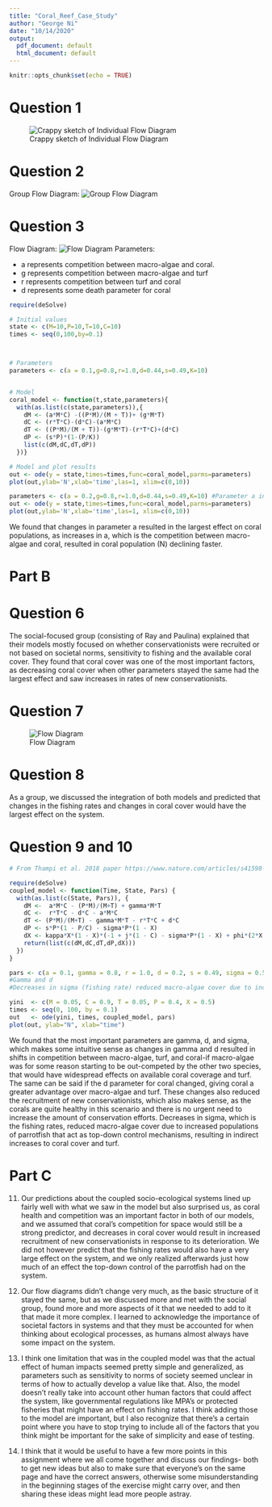 ```yaml
---
title: "Coral_Reef_Case_Study"
author: "George Ni"
date: "10/14/2020"
output:
  pdf_document: default
  html_document: default
---
```


```r
knitr::opts_chunk$set(echo = TRUE)
```
# Question 1
![Crappy sketch of Individual Flow Diagram](Individual_Flow_Diagram.png)





# Question 2
Group Flow Diagram: 
![Group Flow Diagram](SES Coral Flow Chart.jpeg)





# Question 3
Flow Diagram: 
![Flow Diagram](Blank diagram.jpeg)
Parameters: 

* a represents competition between macro-algae and coral. 
* g represents competition between macro-algae and turf
* r represents competition between turf and coral
* d represents some death parameter for coral 




```r
require(deSolve)

# Initial values
state <- c(M=10,P=10,T=10,C=10)
times <- seq(0,100,by=0.1)



# Parameters
parameters <- c(a = 0.1,g=0.8,r=1.0,d=0.44,s=0.49,K=10)


# Model
coral_model <- function(t,state,parameters){
  with(as.list(c(state,parameters)),{
    dM <- (a*M*C) -((P*M)/(M + T))+ (g*M*T)
    dC <- (r*T*C)-(d*C)-(a*M*C)
    dT <- ((P*M)/(M + T))-(g*M*T)-(r*T*C)+(d*C)
    dP <- (s*P)*(1-(P/K))
    list(c(dM,dC,dT,dP))   
  })}
```



```r
# Model and plot results
out <- ode(y = state,times=times,func=coral_model,parms=parameters)
plot(out,ylab='N',xlab='time',las=1, xlim=c(0,10))
```



```r
parameters <- c(a = 0.2,g=0.8,r=1.0,d=0.44,s=0.49,K=10) #Parameter a increased by .1
out <- ode(y = state,times=times,func=coral_model,parms=parameters)
plot(out,ylab='N',xlab='time',las=1, xlim=c(0,10))

```

We found that changes in parameter a resulted in the largest effect on coral populations, as increases in a, which is the competition between macro-algae and coral, resulted in coral population (N) declining faster. 


# Part B


# Question 6 

The social-focused group (consisting of Ray and Paulina) explained that their models mostly focused on whether conservationists were recruited or not based on societal norms, sensitivity to fishing and the available coral cover. They found that coral cover was one of the most important factors, as decreasing coral cover when other parameters stayed the same had the largest effect and saw increases in rates of new conservationists.

# Question 7

![Flow Diagram](Flow Diagram.png)

# Question 8
As a group, we discussed the integration of both models and predicted that changes in the fishing rates and changes in coral cover would have the largest effect on the system. 

# Question 9 and 10
```r

# From Thampi et al. 2018 paper https://www.nature.com/articles/s41598-018-20341-0#Sec6

require(deSolve)
coupled_model <- function(Time, State, Pars) {
  with(as.list(c(State, Pars)), {
    dM <-  a*M*C - (P*M)/(M+T) + gamma*M*T
    dC <-  r*T*C - d*C - a*M*C
    dT <- (P*M)/(M+T) - gamma*M*T - r*T*C + d*C
    dP <- s*P*(1 - P/C) - sigma*P*(1 - X)
    dX <- kappa*X*(1 - X)*(-1 + j*(1 - C) - sigma*P*(1 - X) + phi*(2*X - 1))
    return(list(c(dM,dC,dT,dP,dX)))  
  })
}

pars <- c(a = 0.1, gamma = 0.8, r = 1.0, d = 0.2, s = 0.49, sigma = 0.5, kappa= 1.014, j=1.5, phi = 0.5)
#Gamma and d 
#Decreases in sigma (fishing rate) reduced macro-algae cover due to increased parrotfish, and increased coral cover and turf. 

yini  <- c(M = 0.05, C = 0.9, T = 0.05, P = 0.4, X = 0.5)
times <- seq(0, 100, by = 0.1)
out   <- ode(yini, times, coupled_model, pars)
plot(out, ylab="N", xlab="time")
```

We found that the most important parameters are gamma, d, and sigma, which makes some intuitive sense as changes in gamma and d resulted in shifts in competition between macro-algae, turf, and coral-if macro-algae was for some reason starting to be out-competed by the other two species, that would have widespread effects on available coral coverage and turf. The same can be said if the d parameter for coral changed, giving coral a greater advantage over macro-algae and turf. These changes also reduced the recruitment of new conservationists, which also makes sense, as the corals are quite healthy in this scenario and there is no urgent need to increase the amount of conservation efforts. Decreases in sigma, which is the fishing rates, reduced macro-algae cover due to increased populations of parrotfish that act as top-down control mechanisms, resulting in indirect increases to coral cover and turf. 

# Part C

11. Our predictions about the coupled socio-ecological systems lined up fairly well with what we saw in the model but also surprised us, as coral health and competition was an important factor in both of our models, and we assumed that coral's competition for space would still be a strong predictor, and decreases in coral cover would result in increased recruitment of new conservationists in response to its deterioration. We did not however predict that the fishing rates would also have a very large effect on the system, and we only realized afterwards just how much of an effect the top-down control of the parrotfish had on the system. 

12. Our flow diagrams didn't change very much, as the basic structure of it stayed the same, but as we discussed more and met with the social group, found more and more aspects of it that we needed to add to it that made it more complex. I learned to acknowledge the importance of societal factors in systems and that they must be accounted for when thinking about ecological processes, as humans almost always have some impact on the system. 

13. I think one limitation that was in the coupled model was that the actual effect of human impacts seemed pretty simple and generalized, as parameters such as sensitivity to norms of society seemed unclear in terms of how to actually develop a value like that. Also, the model doesn't really take into account other human factors that could affect the system, like governmental regulations like MPA's or protected fisheries that might have an effect on fishing rates. I think adding those to the model are important, but I also recognize that there's a certain point where you have to stop trying to include all of the factors that you think might be important for the sake of simplicity and ease of testing. 

14. I think that it would be useful to have a few more points in this assignment where we all come together and discuss our findings- both to get new ideas but also to make sure that everyone's on the same page and have the correct answers, otherwise some misunderstanding in the beginning stages of the exercise might carry over, and then sharing these ideas might lead more people astray. 


